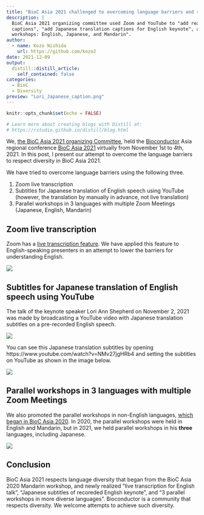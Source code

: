 ```yaml
---
title: "BioC Asia 2021 challenged to overcoming language barriers and respected diversity"
description: |
  BioC Asia 2021 organizing committee used Zoom and YouTube to "add real-time English
  captions", "add Japanese translation captions for English keynote", and "run 3 parallel
  workshops: English, Japanese, and Mandarin".
author:
  - name: Kozo Nishida
    url: https://github.com/kozo2
date: 2021-12-09
output:
  distill::distill_article:
    self_contained: false
categories:
  - BioC
  - Diversity
preview: "Lori_Japanese_caption.png"
---
```


```r
knitr::opts_chunk$set(echo = FALSE)

# Learn more about creating blogs with Distill at:
# https://rstudio.github.io/distill/blog.html

```

We,
[the BioC Asia 2021 organizing Committee](https://biocasia2021.bioconductor.org/organizers/),
held the [Bioconductor](https://www.bioconductor.org/)
Asia regional conference [BioC Asia 2021](https://biocasia2021.bioconductor.org/)
virtually from November 1st to 4th, 2021.
In this post, I present our attempt to overcome the language barriers to respect
diversity in BioC Asia 2021.

We have tried to overcome language barriers using the following three.

1. Zoom live transcription
2. Subtitles for Japanese translation of English speech using YouTube
   (however, the translation by manually in advance, not live translation)
3. Parallel workshops in 3 languages with multiple Zoom Meetings
   (Japanese, English, Mandarin)

## Zoom live transcription

Zoom has a
[live transcription feature](https://support.zoom.us/hc/en-us/articles/4409683389709-Enabling-or-disabling-closed-captioning-and-live-transcription-services).
We have applied this feature to English-speaking presenters in an attempt to
lower the barriers for understanding English.

![](Zoom_caption.png)

## Subtitles for Japanese translation of English speech using YouTube

The talk of the keynote speaker Lori Ann Shepherd on November 2, 2021 was made
by broadcasting a YouTube video with Japanese translation subtitles
on a pre-recorded English speech.

![](Lori_Japanese_caption.png)

You can see this Japanese translation subtitles by opening
https://www.youtube.com/watch?v=NMv27jgHRb4
and setting the subtitles on YouTube as shown in the image below.

![](YouTube_Japanese_caption.png)

## Parallel workshops in 3 languages with multiple Zoom Meetings

We also promoted the parallel workshops in non-English languages,
[which began in BioC Asia 2020](https://www.r-consortium.org/blog/2021/05/28/bioconductor-asia-membership-increasing-due-to-going-virtual).
In 2020, the parallel workshops were held in English and Mandarin,
but in 2021, we held parallel workshops in his **three** languages,
including Japanese.

![](parallel_workshop.png)

## Conclusion

BioC Asia 2021 respects language diversity that began from the BioC Asia 2020
Mandarin workshop, and newly realized
"live transcription for English talk", "Japanese subtitles of recoreded English
keynote", and "3 parallel workshops in more diverse languages".
Bioconductor is a community that respects diversity.
We welcome attempts to achieve such diversity.
